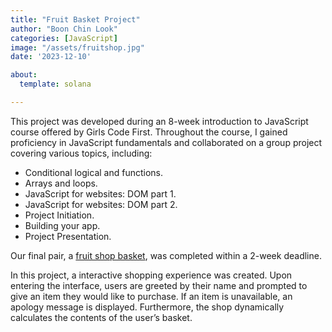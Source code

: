 ```yaml
---
title: "Fruit Basket Project"
author: "Boon Chin Look"
categories: [JavaScript]
image: "/assets/fruitshop.jpg"
date: '2023-12-10'

about:
  template: solana

---
```

This project was developed during an 8-week introduction to JavaScript course offered by Girls Code First. Throughout the course, I gained proficiency in JavaScript fundamentals and collaborated on a group project covering various topics, including:

*   Conditional logical and functions.
*   Arrays and loops.
*   JavaScript for websites: DOM part 1.
*   JavaScript for websites: DOM part 2.
*   Project Initiation.
*   Building your app.
*   Project Presentation.

Our final pair, a [fruit shop basket](https://codepen.io/Boon-Chin-Look/pen/qBgdpPz){target="_blank"}, was completed within a 2-week deadline.

In this project, a interactive shopping experience was created. Upon entering the interface, users are greeted by their name and prompted to give an item they would like to purchase. If an item is unavailable, an apology message is displayed. Furthermore, the shop dynamically calculates the contents of the user's basket.